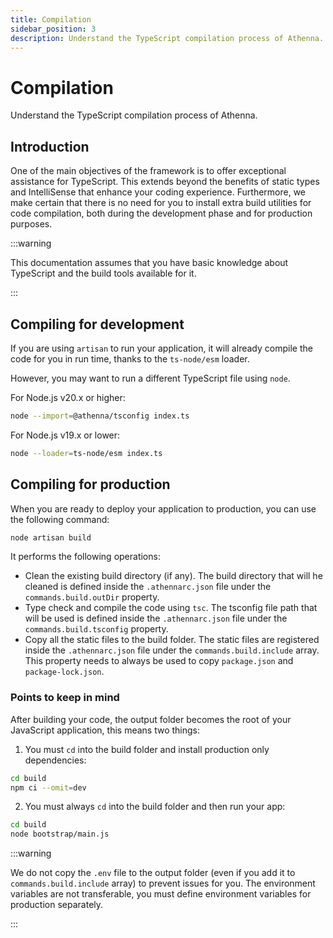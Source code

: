 ```yaml
---
title: Compilation
sidebar_position: 3
description: Understand the TypeScript compilation process of Athenna.
---
```


# Compilation

Understand the TypeScript compilation process of Athenna.

## Introduction

One of the main objectives of the framework is to offer 
exceptional assistance for TypeScript. This extends beyond 
the benefits of static types and IntelliSense that enhance 
your coding experience. Furthermore, we make certain that 
there is no need for you to install extra build utilities 
for code compilation, both during the development phase and 
for production purposes.

:::warning

This documentation assumes that you have basic knowledge
about TypeScript and the build tools available for it.

:::

## Compiling for development

If you are using `artisan` to run your application,
it will already compile the code for you in run time,
thanks to the `ts-node/esm` loader.

However, you may want to run a different TypeScript
file using `node`.

For Node.js v20.x or higher:

```bash
node --import=@athenna/tsconfig index.ts
```

For Node.js v19.x or lower:

```bash
node --loader=ts-node/esm index.ts
```

## Compiling for production

When you are ready to deploy your application to 
production, you can use the following command: 

```bash
node artisan build
```

It performs the following operations:

- Clean the existing build directory (if any). The build
directory that will he cleaned is defined inside the `.athennarc.json`
file under the `commands.build.outDir` property.
- Type check and compile the code using `tsc`. The tsconfig
file path that will be used is defined inside the 
`.athennarc.json` file under the `commands.build.tsconfig` 
property.
- Copy all the static files to the build folder. The 
static files are registered inside the `.athennarc.json` 
file under the `commands.build.include` array. This property
needs to always be used to copy `package.json` and `package-lock.json`.

### Points to keep in mind

After building your code, the output folder becomes 
the root of your JavaScript application, this means two things:

1. You must `cd` into the build folder and install production
only dependencies:

```bash
cd build
npm ci --omit=dev
```

2. You must always `cd` into the build folder and then 
run your app:

```bash
cd build
node bootstrap/main.js
```

:::warning

We do not copy the `.env` file to the output folder 
(even if you add it to `commands.build.include` array) to
prevent issues for you. The environment variables are not 
transferable, you must define environment variables for 
production separately.

:::
